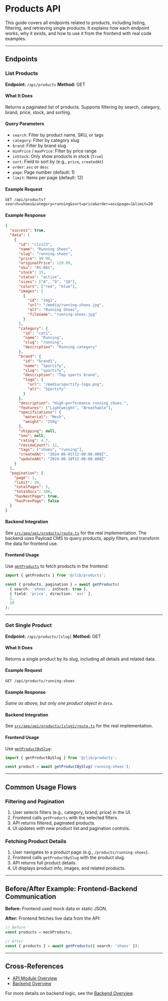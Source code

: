 # Products API

This guide covers all endpoints related to products, including listing, filtering, and retrieving single products. It explains how each endpoint works, why it exists, and how to use it from the frontend with real code examples.

---

## Endpoints

### List Products

**Endpoint:** `/api/products`
**Method:** GET

#### What It Does

Returns a paginated list of products. Supports filtering by search, category, brand, price, stock, and sorting.

#### Query Parameters

- `search`: Filter by product name, SKU, or tags
- `category`: Filter by category slug
- `brand`: Filter by brand slug
- `minPrice` / `maxPrice`: Filter by price range
- `inStock`: Only show products in stock (`true`)
- `sort`: Field to sort by (e.g., `price`, `createdAt`)
- `order`: `asc` or `desc`
- `page`: Page number (default: 1)
- `limit`: Items per page (default: 12)

#### Example Request

```http
GET /api/products?search=shoes&category=running&sort=price&order=asc&page=1&limit=20
```

#### Example Response

```json
{
  "success": true,
  "data": [
    {
      "id": "clx123",
      "name": "Running Shoes",
      "slug": "running-shoes",
      "price": 99.99,
      "originalPrice": 129.99,
      "sku": "RS-001",
      "stock": 15,
      "status": "active",
      "sizes": ["8", "9", "10"],
      "colors": ["red", "blue"],
      "images": [
        {
          "id": "img1",
          "url": "/media/running-shoes.jpg",
          "alt": "Running Shoes",
          "filename": "running-shoes.jpg"
        }
      ],
      "category": {
        "id": "cat1",
        "name": "Running",
        "slug": "running",
        "description": "Running category"
      },
      "brand": {
        "id": "brand1",
        "name": "Sportify",
        "slug": "sportify",
        "description": "Top sports brand",
        "logo": {
          "url": "/media/sportify-logo.png",
          "alt": "Sportify"
        }
      },
      "description": "High-performance running shoes.",
      "features": ["Lightweight", "Breathable"],
      "specifications": {
        "material": "Mesh",
        "weight": "250g"
      },
      "shipping": null,
      "seo": null,
      "rating": 4.7,
      "reviewCount": 12,
      "tags": ["shoes", "running"],
      "createdAt": "2024-06-01T12:00:00.000Z",
      "updatedAt": "2024-06-10T12:00:00.000Z"
    }
  ],
  "pagination": {
    "page": 1,
    "limit": 20,
    "totalPages": 5,
    "totalDocs": 100,
    "hasNextPage": true,
    "hasPrevPage": false
  }
}
```

#### Backend Integration

See [`src/app/api/products/route.ts`](../src/app/api/products/route.ts:17) for the real implementation.
The backend uses Payload CMS to query products, apply filters, and transform the data for frontend use.

#### Frontend Usage

Use [`getProducts`](../src/lib/products.ts:108) to fetch products in the frontend:

```typescript
import { getProducts } from '@/lib/products';

const { products, pagination } = await getProducts(
  { search: 'shoes', inStock: true },
  { field: 'price', direction: 'asc' },
  1,
  20
);
```

---

### Get Single Product

**Endpoint:** `/api/products/[slug]`
**Method:** GET

#### What It Does

Returns a single product by its slug, including all details and related data.

#### Example Request

```http
GET /api/products/running-shoes
```

#### Example Response

_Same as above, but only one product object in `data`._

#### Backend Integration

See [`src/app/api/products/[slug]/route.ts`](../src/app/api/products/[slug]/route.ts:5) for the real implementation.

#### Frontend Usage

Use [`getProductBySlug`](../src/lib/products.ts:243):

```typescript
import { getProductBySlug } from '@/lib/products';

const product = await getProductBySlug('running-shoes');
```

---

## Common Usage Flows

### Filtering and Pagination

1. User selects filters (e.g., category, brand, price) in the UI.
2. Frontend calls `getProducts` with the selected filters.
3. API returns filtered, paginated products.
4. UI updates with new product list and pagination controls.

### Fetching Product Details

1. User navigates to a product page (e.g., `/products/running-shoes`).
2. Frontend calls `getProductBySlug` with the product slug.
3. API returns full product details.
4. UI displays product info, images, and related products.

---

## Before/After Example: Frontend-Backend Communication

**Before:**
Frontend used mock data or static JSON.

**After:**
Frontend fetches live data from the API:

```typescript
// Before
const products = mockProducts;

// After
const { products } = await getProducts({ search: 'shoes' });
```

---

## Cross-References

- [API Module Overview](./README.mdx)
- [Backend Overview](../backend-overview.mdx)

For more details on backend logic, see the [Backend Overview](../backend-overview.mdx).
